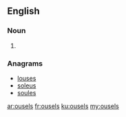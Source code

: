 ==English==

===Noun===
{{head|en|plural}}

# {{plural of|ousel|lang=en}}

===Anagrams===
* [[louses#English|louses]]
* [[soleus#English|soleus]]
* [[soules#English|soules]]

[[ar:ousels]]
[[fr:ousels]]
[[ku:ousels]]
[[my:ousels]]